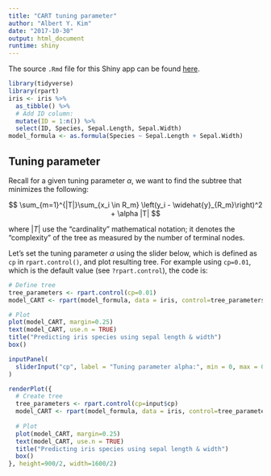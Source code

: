 ```yaml
---
title: "CART tuning parameter"
author: "Albert Y. Kim"
date: "2017-10-30"
output: html_document
runtime: shiny
---
```


The source `.Rmd` file for this Shiny app can be found [here](https://github.com/rudeboybert/STAT495/blob/master/static/CART_shiny_app/CART_shiny_app.Rmd).

```r
library(tidyverse)
library(rpart)
iris <- iris %>%
  as_tibble() %>%
  # Add ID column:
  mutate(ID = 1:n()) %>% 
  select(ID, Species, Sepal.Length, Sepal.Width)
model_formula <- as.formula(Species ~ Sepal.Length + Sepal.Width)
```



## Tuning parameter

Recall for a given tuning parameter $\alpha$, we want to find the subtree that 
minimizes the following:

$$
\sum_{m=1}^{|T|}\sum_{x_i \in R_m} \left(y_i - \widehat{y}_{R_m}\right)^2 + \alpha |T|
$$

where $|T|$ use the "cardinality" mathematical notation; it denotes the
"complexity" of the tree as measured by the number of terminal nodes.

Let's set the tuning parameter $\alpha$ using the slider below, which is defined
as `cp` in `rpart.control()`, and plot resulting tree. For example using
`cp=0.01`, which is the default value (see `?rpart.control`), the code is:

```r
# Define tree
tree_parameters <- rpart.control(cp=0.01)
model_CART <- rpart(model_formula, data = iris, control=tree_parameters)

# Plot
plot(model_CART, margin=0.25)
text(model_CART, use.n = TRUE)
title("Predicting iris species using sepal length & width")
box()
```

```r
inputPanel(
  sliderInput("cp", label = "Tuning parameter alpha:", min = 0, max = 0.5, value = 0.1, step = 0.001)
)
```


```r
renderPlot({
  # Create tree
  tree_parameters <- rpart.control(cp=input$cp)
  model_CART <- rpart(model_formula, data = iris, control=tree_parameters)
  
  # Plot
  plot(model_CART, margin=0.25)
  text(model_CART, use.n = TRUE)
  title("Predicting iris species using sepal length & width")
  box()
}, height=900/2, width=1600/2)
```
